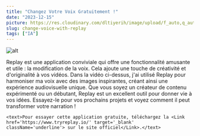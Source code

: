```yaml
---
title: "Changez Votre Voix Gratuitement !"
date: "2023-12-15"
picture: https://res.cloudinary.com/dltiyerih/image/upload/f_auto,q_auto/gpofuy3cxok8wxwa5uwn
slug: change-voice-with-replay
tags: ["IA"]
---
```


<Link href='https://youtu.be/dVqD-z3xVTE' target='_blank'>

![alt](https://res.cloudinary.com/dltiyerih/image/upload/f_auto,q_auto/2023-12-14_21_30_36-Window_bvihuw "Screenshot miniature YouTube")

</Link>

<text>
  Replay est une application conviviale qui offre une fonctionnalité amusante et
  utile : la modification de la voix. Cela ajoute une touche de créativité et
  d'originalité à vos vidéos. Dans la vidéo ci-dessus, j'ai utilisé Replay pour
  harmoniser ma voix avec des images inspirantes, créant ainsi une expérience
  audiovisuelle unique.
</text>

<text>
  Que vous soyez un créateur de contenu expérimenté ou un débutant, Replay est
  un excellent outil pour donner vie à vos idées. Essayez-le pour vos prochains
  projets et voyez comment il peut transformer votre narration !
</text>

    <text>Pour essayer cette application gratuite, téléchargez la <Link href='https://www.tryreplay.io/' target='_blank' className='underline'> sur le site officiel</Link>.</text>
